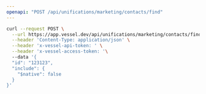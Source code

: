 ```yaml
---
openapi: "POST /api/unifications/marketing/contacts/find"
---
```


<RequestExample>

```bash Request
curl --request POST \
  --url https://app.vessel.dev/api/unifications/marketing/contacts/find \
  --header 'Content-Type: application/json' \
  --header 'x-vessel-api-token: ' \
  --header 'x-vessel-access-token: '\ 
  --data '{
  "id": "123123",
  "include": {
    "$native": false
  }
}'
```

</RequestExample>


      